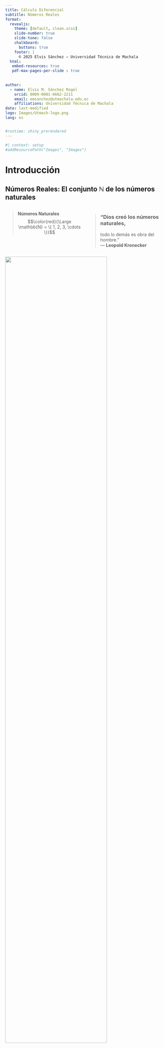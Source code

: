 ```yaml
---
title: Cálculo Diferencial
subtitle: Números Reales 
format:
  revealjs: 
    theme: [default, clean.scss]
    slide-number: true
    slide-tone: false
    chalkboard: 
      buttons: true
    footer: | 
      © 2025 Elvis Sánchez – Universidad Técnica de Machala
  html:
   embed-resources: true
   pdf-max-pages-per-slide : true
 
   
author:
  - name: Elvis M. Sánchez Rogel
    orcid: 0009-0001-6662-2211
    email: emsanchez@utmachala.edu.ec
    affiliations: Universidad Técnica de Machala
date: last-modified
logo: Images/Utmach-logo.png
lang: es


#runtime: shiny_prerendered
---
```


```r
#| context: setup
#addResourcePath("Images", "Images")
```

# Introducción {.my-slide} 

## [Números Reales: El conjunto $\mathbb{N}$ de los números naturales]{.bg style="--col: #ffff00"} {.scrollable} 

::: columns

::: {.column width="50%"}
::: {.fragment fragment-index="1"}
> **Números Naturales**  
> $$\color{red}{\Large \mathbb{N} = \{ 1, 2, 3, \cdots \}}$$  
:::
:::

::: {.column width="50%"}
::: {.fragment fragment-index="2"}
> ### “Dios creó los números naturales,  
> todo lo demás es obra del hombre.”  
> — **Leopold Kronecker**
:::
:::

:::

::: {.fragment fragment-index="3"}
::: center
![](Images/recta-0.jpg){width="80%"}
:::
:::

::: {.fragment fragment-index="4"}

Dado $a, b \in \mathbb{N}$, no siempre existe un número natural $x$ tal que: 
$$\color{red}{a + x = b}$$.
**$\color{blue}{\textbf{El Problema?}}$**  
$$5 + x = 2 \quad \Longrightarrow \quad x = -3 \notin \mathbb{N}$$ 
Pues requerimos de "**números negativos**", esta necesidad obligó requiere de un nuevo conjunto de números al cual llamaremos enteros $$\color{red}{\mathbb{Z}}=\{\cdots,-3,-2,-1,0,1,2,3,\cdots\}$$
:::

## [Números Reales: El conjunto $\mathbb{N}$ de los números naturales]{.bg style="--col: #ffff00"} {.scrollable}





### ¿[**Qué significa**]{.alert} "$a, b \in \mathbb{N}$"?


::: fragment
- Queremos hablar de [**números naturales**]{.alert}: positivos.
- Al escribir **$a, b \in \mathbb{N}$**, estamos diciendo:
:::

::: fragment
  > [“Tomemos **dos números naturales** cualesquiera: uno lo llamamos $a$, y otro $b$”]{.bg style="--col:#fdf6e3"}
:::

::: fragment
Esto nos permite **hablar en general**, sin decir exactamente qué números son.  
Es como decir:

  > [“Imagina dos números enteros… no importa cuáles, pero piensa que existen.”]{.bg style="--col:#fdf6e3"}
:::

::: fragment

Ahora bien, **no siempre se puede encontrar otro natural $x$** que cumpla:

$$a + x = b$$

Por ejemplo, si $a = 2$ y $b = 5$…

→ ¿Existe un número entero $x$ tal que $x = -3$?

❌ **No**, porque $x = -3$ ***No es un número natural*

:::

## [Números Reales: El conjunto $\color{red}{\mathbb{Z}}$ de los números enteros]{.bg style="--col:#ffff00"} {.scrollable}



$$\color{red}{\mathbb{Z}}=\{\cdots,-3,-2,-1,0,1,2,3,\cdots\}$$
![](Images/recta-1.jpg)


**$\color{blue}{\textbf{El problema de Números Enteros}}:$**  
 Dado $a, b \in \mathbb{Z}$, no siempre existe un número entero $x$ tal que  
$$\color{red}{a \cdot x = b}$$

$$5 \cdot x = 2 \quad \Longrightarrow \quad x = \frac{2}{5} \notin \mathbb{Z}$$

El conjunto $\color{red}{\large \mathbb{Q}}$ de los números **racionales** está formado por aquellos que pueden expresarse como un $\color{blue}{\textbf{cociente entre un número entero y un número natural}}$.

Son [**racionales los números que tienen un número finito de cifras decimales**]{.alert} , y también los $\color{blue}{\textbf{números periódicos}}$

## [Números Reales: El conjunto $\color{red}{\mathbb{Z}}$ de los números enteros]{.bg style="--col: #ffff00"} {.scrollable}

::: {.fragment }

::: {.bg style="background-color:#fdf6e3; padding:0.25em; border-left:6px solid #228B22;"}
Por parecidos que sea dos [**racionales**]{.alert} [**entre ellos**]{.alert}, hay una [**infinidad de racionales**]{.alert}
:::

:::


::: {.fragment }
![](Images/recta-0.jpg){with="20%"}
![](Images/recta-1.jpg)

:::

::: {.fragment}

Si $a=1.41$ y $b=1.42$

$$a<1.41\color{red}{37823445637867951846636}<b$$
Lo que significa que los racionales están muy [**comprimidos (pegaditos)**]{.alert}, tan juntitos que parece que contituyen un [**todo continuo**]{.alert} y que llenan por completo la recta soporte, podía parecer que la visualizacion de $\color{red}{\mathbb{Q}}$ es la propia recta soporte.

![](Images/recta-3.jpg)

:::


## [La recta real ampliada $\mathfrak{R}$]{.bg style="--col:#ffff00"} {.scrollable}

::: {.fragment fragment-index="2"}

::: {.bg style="background-color:#fdf6e3;padding:0.25em; border-left:6px solid #228B22;"}
Llamamos recta real ampliada al conjunto que resulta al añadir a $\mathfrak{R}$ los simbolos $+\infty$ y $-\infty$.
:::

:::

::: {.fragment fragment-index="1"}

![](Images/recta-4.png)

:::

## [La recta real ampliada $\mathfrak{R}$]{.bg style="--col:#ffff00"} {.scrollable}


## [La recta real ampliada $\mathfrak{R}$]{.bg style="--col:#ffff00"} {.scrollable}

::: {.bg style="background-color:#fdf6e3;padding:0.25em; border-left:6px solid #228B22;"}
**Tambien [convenimos]{.alert} que $\forall x \in \mathfrak{R}$, es:**

::: {layout="[[100],[30,70]]"}

$$
\begin{array}{lll}
x + (+\infty)= (+\infty)+(+\infty)=+\infty\\
x + (-\infty)= (+\infty)+(+\infty)=+\infty\\
\dfrac{x}{+\infty}=\dfrac{x}{-\infty}=0
\end{array}
$$

::: {.r-stack}

::: {.fragment fragment-index="1"}
![](Images/pareja.png){width="80%"}
:::

::: {.fragment fragment-index="2"}
![](Images/Pareja2.png){width="80%"}
:::

:::

$$
x . (-\infty) \texttt{=} (-\infty).x =
\begin{cases}
-\infty, &  \text{si x > 0 }\\
+\infty,&  \text{si x < 0 }
\end{cases}
$$
$$
x . (+\infty) \texttt{=} (+\infty).x =
\begin{cases}
+\infty, &  \text{si x > 0 }\\
-\infty,&  \text{si x < 0 }
\end{cases}
$$
:::
:::

## Que quede claro!

::: {.cuadro1 style="font-size: 140%;"}
En general, con $\color{blue}{+\infty}$ y $\color{blue}{-\infty}$ 

[No tienen sentido las operaciones que hacemos con los numeros]{.alert} 
:::

## [**Intervalos de la recta real**]{.bg style="--col:#ffff00"} {.scrollable}

::: {.bg style="background-color:#fdf6e3;padding:0.25em; border-left:6px solid #fdf6e3;"}
Siendo $a,b \in \mathfrak{R}$ tales que $a<b$, se llaman [**intervalo de origen**]{.alert} "a" y extremo "b" a los siguientes subconjuntos de $\mathfrak{R}$:

::: columns

::: {.column width="50%"}
$$
\begin{array}{llll}
[a,b]=\{x \in \mathfrak{R}| a\leq x\leq b \} \equiv \textbf{intervalo cerrado} \\
(a,b)=\{x \in \mathfrak{R}| a < x < b\} \equiv \textbf{intervalo abierto} \\
[a,b)=\{x \in \mathfrak{R}| a < x\leq b \} \equiv \textbf{cerrado por la izq.} \\ 
\phantom{(a,b]=\{x \in \mathfrak{R}| a < x\leq b \} \equiv } \textbf{y abierto por la der.} \\
(a,b]=\{x \in \mathfrak{R}| a \leq x < b \} \equiv \textbf{abierto por la izq.} \\
\phantom{[a,b)=\{x \in \mathfrak{R}| a \leq x < b \} \equiv } \textbf{y cerrado por la der.} \\
\end{array}
$$
:::

::: {.column width="30%" style="text-align: right;"}
![](Images/recta-5.png){width="55%"}
:::

::: {.fragment}
$$
\left.
\begin{array}{llll}
[4,9]=\{x \in \mathfrak{R} \mid 4 \leq x \leq 9 \}\\
(2,5)=\{x \in \mathfrak{R} \mid 2 < x < 5 \}\\
[-4,2)=\{x \in \mathfrak{R} \mid -4 \leq x < 2 \}\\
(6,8]=\{x \in \mathfrak{R} \mid 6 < x \leq 8 \}
\end{array}
\right\}
\begin{array}{ll}
\text{Para expresar que tienen una amplitud finita }, \\
\text{se dice que son acotados} 
\end{array}
$$
:::

::: {.fragment}
::: {.bg style="background-color:#bfeeff;padding:0.25em; border-left:6px solid #bfeeff;"}
Los siguientes intervalos tienen [**amplitud infinita**]{.alert}, y para expresarlo se dice que son [**no acotados:**]{.alert}
$$
\begin{array}{lll}
[a,+\infty) = \{ x\in \mathfrak{R} \mid x \geq a \} ;
[a,+\infty) = \{ x\in \mathfrak{R} \mid x > a \}\\
[-\infty,a) = \{ x\in \mathfrak{R} \mid x \leq a \};
[-\infty,a) = \{ x\in \mathfrak{R} \mid x < a\} \\
\end{array}
$$
Se dice que un intervalo es [**compacto**]{.alert} si es [**cerrado y acotado**]{.alert}, como los intervalos $[-2,3],[1,8],[6,9]$
:::

:::
:::

:::

## [**Valor absoluto de un número real**]{.bg style="--col:#ffff00"} {.scrollable}

El [**valor absoluto**]{.alert} de un número real "$x$" es el número real no negativo que se denota por $|x|$ y se define de la siguiente manera:
$$
|x| = \left\{
\begin{array}{ll}
x, & \text{si } x \geq 0 \\
-x, & \text{si } x < 0
\end{array}
\right.
$$

::: columns
::: {.column width="50%"}

**Ejemplos:**

- Como $5 > 0$, se tiene:  
  $|5| = 5$

- Como $-7 < 0$, se tiene:  
  $|-7| = -(-7) = 7$

:::

::: {.column width="50%"}

::: {.bg style="background-color:#e6f7ff; padding:0.75em; border-left:6px solid #31BAE9; border-radius:8px;"}

**Propiedades del valor absoluto:**

- $|x| > 0$ &nbsp;&nbsp;&nbsp;&nbsp;&nbsp;&nbsp;&nbsp;&nbsp;&nbsp; si $x \neq 0$  
- $|0| = 0$  
- Si $k > 0$ y $|x| < k$, entonces $-k < x < k$  
- $|x \cdot y| = |x| \cdot |y|$  
- $|x + y| \leq |x| + |y|$

:::
:::
:::


## [**Aplicaciones del valor absoluto**]{.bg style="--col:#ffff00"} {.scrollable}

### Distancia entre dos puntos

![](Images/dis-0.png)

Para evaluar la [**proximidad**]{.alert} entre dos puntos "**$x$**", "**$y$**" usaremos el [**numero real no negativo**]{.alert} llamado [**distancia**]{.alert} entre "**$x$**" e "**$y$**", que se denota $d(x,y)$, siendo:

::: center
[$$d(x,y)= \mid y-x\mid \,\geq 0$$]{.bg style="--col:#bfeeff"}
:::

## [**Ejemplos de distancia y valor absoluto**]{.bg style="--col:#ffff00"} {.scrollable}
::: columns

::: {.column width="50%"}

::: {.fragment fragment-index="1"}
**Ejemplo 1:** La distancia entre los puntos $-4$ y $8$ es:
$$
|8 - (-4)| = |12| = 12
$$
:::

::: {.fragment fragment-index="2"}
**Ejemplo 2:** También se puede calcular como:
$$
|4 - (-8)| = |-12| = 12
$$
:::

:::

::: {.column width="40%"}

::: {.fragment fragment-index="3"}
<p style="text-align: center;">
  <img src="Images/dis-1.png" width="100%">
</p>
:::

:::

:::

::: {.fragment fragment-index="4"}

::: {.bg style="background-color:#e6f7ff; padding:0.75em; border-left:6px solid #31BAE9; border-radius: 8px;"}
**Observación:**  
Dos puntos "**x**" e "**y**" son muy (poco) [**próximos**]{.alert} si $d(x, y) = |y - x|$  
es un número muy [**próximo**]{.alert} a cero.
:::

:::

## [**Entorno de un punto en la recta real (continua...)**]{.bg style="--col:#ffff00"} {.scrollable}

::: {.bg style="background-color:#e6f7ff; padding:0.75em; border-left:6px solid #31BAE9; border-radius: 8px;"}

Si **$c \in \mathfrak{R}$** y **$r>0$**, el [**entorno**]{.alert} de centro en "**c**" y radio "**r**" se denota **$B_r(c)$**, y lo froman los puntos "**x**" cuya distancia a "**c**" es inferior a "**r**".
:::

$$
B_r(c)=\{ x \in \mathfrak{R} \mid |x-c|<r \}=(c-r,c+r)
$$

::: center
![](Images/recta-6.png)
:::

::: columns

::: {.fragment}
::: {.column width="50%"}
::: {.bg style="background-color:#e6f7ff; padding:0.75em; border-left:6px solid #31BAE9; border-radius: 8px;"}
El entorno de centro en "**5**" y radio **$0.02$** lo forman los "**x**" tales que **$|x-5|<0.02$**, o sea, son los puntos de intervalo **$(5-0.02, 5+0.02) \equiv (4.98,5.02)$**.
:::
:::


::: {.column width="50%"}
![](Images/recta-7.png)
:::
:::

::: columns

::: {.fragment}
::: {.column width="50%"}
::: {.bg style="background-color:#e6f7ff; padding:0.75em; border-left:6px solid #31BAE9; border-radius: 8px;"}
Del intervalo **$(4.98,5]$** se dice que es el [**semientorno izquierdo**]{.alert} de "**$5$**" y radio **$0.02$**.
:::
:::

::: {.column width="50%"}
![](Images/recta-8.png)
:::

:::

::: columns

::: {.fragment}
::: {.column width="50%"}
::: {.bg style="background-color:#e6f7ff; padding:0.75em; border-left:6px solid #31BAE9; border-radius: 8px;"}
Del intervalo **$[5,5.02)$** se dice que es el [**semientorno derecho**]{.alert} de "**$5$**" y radio **$0.02$**.
:::
:::

::: {.column width="50%"}
![](Images/recta-9.png)
:::
:::

:::
:::
:::

## [**Entorno de un punto en la recta real**]{.bg style="--col:#ffff00"} {.scrollable}

$$
B_r(c)=\{ x \in \mathfrak{R} \mid |x-c|<r \}=(c-r,c+r)
$$

::: center
![](Images/recta-6.png)
:::

::: {.fragment}
::: {.bg style="background-color:#e6f7ff; padding:0.75em; border-left:6px solid #31BAE9; border-radius: 8px;"}
Si de **$B_r(c)$** [**eliminamos**]{.alert} el propio "**$c$**", obtenemos el [**entorno reducido**]{.alert} [**de centro en**]{.alert}  "**$c$**" [**y radio**]{.alert} "**$r$**", que denotamos **$B^*_r(c)$**:
:::

$$
B^*_r(c)=\{ x \in \mathfrak{R} \quad 0 < \mid |x-c|< r \}=(c-r,c) \cup (c,c+r)
$$

::: center
![](Images/recta-6-1.png)
:::

:::


::: {.fragment}
::: {.bg style="background-color:#e6f7ff; padding:0.75em; border-left:6px solid #31BAE9; border-radius: 8px;"}
El entorno $\color{blue}{reducido}$ de centro en "**$5$**" y radio **$0.02$** lo froman los **x** tales que **$0<|x|<0.02$**; o sea, tales que **$x \in (4.98,5) \cup (5,5.02)$**.
:::

::: center
![](Images/recta-11.png)
:::

::: {.bg style="background-color:#e6f7ff; padding:0.75em; border-left:6px solid #31BAE9; border-radius: 8px;"}
Del intervalo **$(4.98,5)$** se dice que es el $\color{blue}{\text{semientorno reducido izuierdo}}$ de "**$5$**" y radio **$0.02$**; el intervalo **$(5,5.02)$** es el [**semientorno**]{.alert} reducido derecho de "**$5$**" y radio **$0.02$**
:::
:::

## [**Entorno de un punto en la recta real (continua...)**]{.bg style="--col:#ffff00"} {.scrollable}

De todo intervlo **$(a,+\infty)$** se dice que es un [**entorno**]{.alert} de **$+\infty$**.

![](Images/recta-12.png)

[**Por ejemplo**]{.alert}, el intervalo **$(6,+\infty)$** es entorno de **$+\infty$**, lo mismo que el intervalo **$(-15,+\infty)$**

::: {.fragment}
De todo intervalo $(-\infty, b)$ se dice que es un entorno de $-\infty$.

![](Images/recta-13.png)

[**Por ejemplo**]{.alert}, el intervalo **$(- \infty,7)$** es [**entorno**]{.alert} de **$-\infty$**, lo mismo que el intervalo **$(-\infty,-17)$**.
:::

::: {.fragment}

::: {.bg style="background-color:#e6f7ff; padding:0.75em; border-left:6px solid #31BAE9; border-radius: 8px;"}
**Que quede Claro!**

En estos dos casos la [**palabra**]{.alert} reducido no quita ni pone nada a la palabra [**entorno**]{.alert} pues como **$+\infty$** no es un numero, hablar de un entorno de $+\infty$ es igual que hablar de un [**entorno reducido**]{.alert} de **$+\infty$**, y lo mismo con **$-\infty$**. 
:::
:::

## [**Propiedades de los números reales: $\mathfrak{R}$**]{.bg style="--col:#ffff00"} {.scrollable}

Supondremos la existencia de un conjunto $\mathbb{R}$ de números en el que hay definidas dos operaciones, suma y producto, con las siguientes propiedades:

::: {.bg style="background-color:#e6f7ff; padding:0.75em; border-left:6px solid #31BAE9; border-radius: 8px;"}

**Propiedades de la suma:**

  -   Conmutativa: $a+b= b+a$, para todos los $a,b \in \mathbb{R}$
      
  -   Asociativa: $a+(b+c) = (a+b)+c$ para todos los $a,b,c \in \mathbb{R}$

  -   Existe un elemento neutro, $0 \in \mathbb{R}$,  para la suma: $a+0=a=0+a$.
      
  -   Para cada $a \in \mathbb{R}$ existe un elemento $-a \in \mathbb{R}$, simétrico de $a$, tal que $a+(-a)=0=(-a)+a$
:::
## [**Propiedades de los números reales: $\mathfrak{R}$**]{.bg style="--col:#ffff00"} {.scrollable}

::: {.bg style="background-color:#e6f7ff; padding:0.75em; border-left:6px solid #31BAE9; border-radius: 8px;"}

**Propiedades del producto de números reales:**
      
  -   Conmutativa: $a\cdot b=b \cdot a$, para todos los $a,b \in \mathbb{R}$.
      
  -   Asociativa: $a \cdot (b \cdot c) = (a\cdot b)\cdot c$ para todos los $a,b,c \in \mathbb{R}$
      
  -   Existe un elemento neutro, $1 \in \mathbb{R}$,  para el producto: $a\cdot1=a=1\cdot a$.
      
  -   Para cada $a \in \mathbb{R}$, $a\neq 0$, existe un elemento $\dfrac{1}{a} = a^{-1} \in \mathbb{R}$, inverso de $a$, tal que $a \cdot a^{-1}=1=a ^{-1}\cdot a$
      
  -   El producto es distributivo respecto de la suma: $a\cdot (b+c) = a\cdot b + a \cdot c$ para todos los $a,b,c \in \mathbb{R}$.
  :::

  ## Nuevo tema

  laos caos nuevos